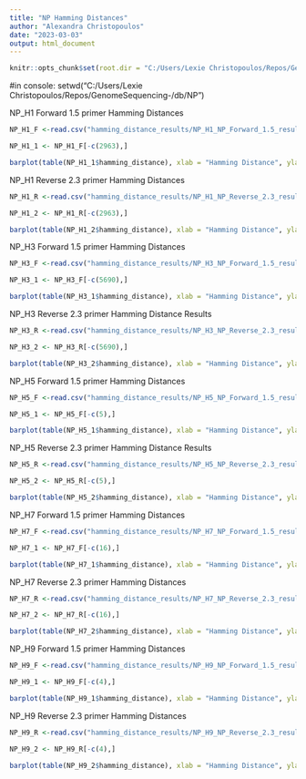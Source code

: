 ```yaml
---
title: "NP Hamming Distances"
author: "Alexandra Christopoulos"
date: "2023-03-03"
output: html_document
---
```


```r
knitr::opts_chunk$set(root.dir = "C:/Users/Lexie Christopoulos/Repos/GenomeSequencing-/db/", echo = TRUE)
```

#in console: setwd("C:/Users/Lexie Christopoulos/Repos/GenomeSequencing-/db/NP")

NP_H1 Forward 1.5 primer Hamming Distances 
```r
NP_H1_F <-read.csv("hamming_distance_results/NP_H1_NP_Forward_1.5_results.csv")

NP_H1_1 <- NP_H1_F[-c(2963),]

barplot(table(NP_H1_1$hamming_distance), xlab = "Hamming Distance", ylab = "Number of Sequences", ylim = c(0,2500))
```

NP_H1 Reverse 2.3 primer Hamming Distances 
```r
NP_H1_R <-read.csv("hamming_distance_results/NP_H1_NP_Reverse_2.3_results.csv")

NP_H1_2 <- NP_H1_R[-c(2963),]

barplot(table(NP_H1_2$hamming_distance), xlab = "Hamming Distance", ylab = "Number of Sequences", ylim = c(0,2500))

```

NP_H3 Forward 1.5 primer Hamming Distances 
```r
NP_H3_F <-read.csv("hamming_distance_results/NP_H3_NP_Forward_1.5_results.csv")

NP_H3_1 <- NP_H3_F[-c(5690),]

barplot(table(NP_H3_1$hamming_distance), xlab = "Hamming Distance", ylab = "Number of Sequences", ylim = c(0,3500))
```

NP_H3 Reverse 2.3 primer Hamming Distance Results 
```r
NP_H3_R <-read.csv("hamming_distance_results/NP_H3_NP_Reverse_2.3_results.csv")

NP_H3_2 <- NP_H3_R[-c(5690),]

barplot(table(NP_H3_2$hamming_distance), xlab = "Hamming Distance", ylab = "Number of Sequences", ylim = c(0,3500))

```

NP_H5 Forward 1.5 primer Hamming Distances 
```r
NP_H5_F <-read.csv("hamming_distance_results/NP_H5_NP_Forward_1.5_results.csv")

NP_H5_1 <- NP_H5_F[-c(5),]

barplot(table(NP_H5_1$hamming_distance), xlab = "Hamming Distance", ylab = "Number of Sequences", ylim = c(0,5))
```

NP_H5 Reverse 2.3 primer Hamming Distance Results
```r
NP_H5_R <-read.csv("hamming_distance_results/NP_H5_NP_Reverse_2.3_results.csv")

NP_H5_2 <- NP_H5_R[-c(5),]

barplot(table(NP_H5_2$hamming_distance), xlab = "Hamming Distance", ylab = "Number of Sequences", ylim = c(0,5))
```

NP_H7 Forward 1.5 primer Hamming Distances 
```r
NP_H7_F <-read.csv("hamming_distance_results/NP_H7_NP_Forward_1.5_results.csv")

NP_H7_1 <- NP_H7_F[-c(16),]

barplot(table(NP_H7_1$hamming_distance), xlab = "Hamming Distance", ylab = "Number of Sequences", ylim = c(0,15))
```

NP_H7 Reverse 2.3 primer Hamming Distances 
```r
NP_H7_R <-read.csv("hamming_distance_results/NP_H7_NP_Reverse_2.3_results.csv")

NP_H7_2 <- NP_H7_R[-c(16),]

barplot(table(NP_H7_2$hamming_distance), xlab = "Hamming Distance", ylab = "Number of Sequences", ylim = c(0,15))
```

NP_H9 Forward 1.5 primer Hamming Distances 
```r
NP_H9_F <-read.csv("hamming_distance_results/NP_H9_NP_Forward_1.5_results.csv")

NP_H9_1 <- NP_H9_F[-c(4),]

barplot(table(NP_H9_1$hamming_distance), xlab = "Hamming Distance", ylab = "Number of Sequences", ylim = c(0,5))
```

NP_H9 Reverse 2.3 primer Hamming Distances 
```r
NP_H9_R <-read.csv("hamming_distance_results/NP_H9_NP_Reverse_2.3_results.csv")

NP_H9_2 <- NP_H9_R[-c(4),]

barplot(table(NP_H9_2$hamming_distance), xlab = "Hamming Distance", ylab = "Number of Sequences", ylim = c(0,5))
```

